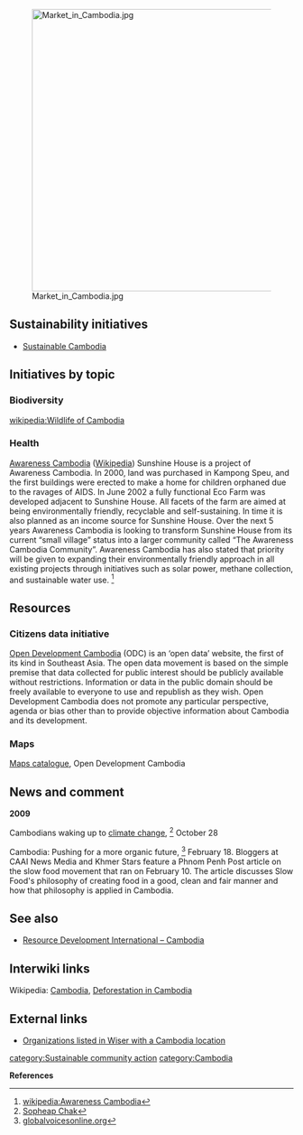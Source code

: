 [[File:Market in Cambodia.jpg|right|500px]]
== Sustainability initiatives ==
*[http://www.sustainablecambodia.org/ Sustainable Cambodia]

== Initiatives by topic ==

=== Biodiversity ===

[[wikipedia:Wildlife of Cambodia]]

=== Health ===

[http://awarecam.org.au/ Awareness Cambodia] ([[wikipedia:Awareness Cambodia|Wikipedia]]) Sunshine House is a project of Awareness Cambodia. In 2000, land was purchased in Kampong Speu, and the first buildings were erected to make a home for children orphaned due to the ravages of AIDS. In June 2002 a fully functional Eco Farm was developed adjacent to Sunshine House. All facets of the farm are aimed at being environmentally friendly, recyclable and self-sustaining. In time it is also planned as an income source for Sunshine House. Over the next 5 years Awareness Cambodia is looking to transform Sunshine House from its current “small village” status into a larger community called “The Awareness Cambodia Community”. Awareness Cambodia has also stated that priority will be given to expanding their environmentally friendly approach in all existing projects through initiatives such as solar power, methane collection, and sustainable water use. <ref>[[wikipedia:Awareness Cambodia]]</ref>

== Resources ==

=== Citizens data initiative ===

[http://www.opendevelopmentcambodia.net/ Open Development Cambodia] (ODC) is an ‘open data’ website, the first of its kind in Southeast Asia. The open data movement is based on the simple premise that data collected for public interest should be publicly available without restrictions. Information or data in the public domain should be freely available to everyone to use and republish as they wish. Open Development Cambodia does not promote any particular perspective, agenda or bias other than to provide objective information about Cambodia and its development.

=== Maps ===

[http://www.opendevelopmentcambodia.net/maps/downloads/ Maps catalogue], Open Development Cambodia

== News and comment ==

'''2009'''

Cambodians waking up to [[climate change]], <ref>[http://sopheapfocus.com/index.php/2009/10/28/cambodians-waking-up-to-climate-change/ Sopheap Chak]</ref> October 28

Cambodia: Pushing for a more organic future, <ref>[http://globalvoicesonline.org/2009/02/18/cambodia-pushing-for-a-more-organic-future/ globalvoicesonline.org]</ref> February 18. Bloggers at CAAI News Media and Khmer Stars feature a Phnom Penh Post article on the slow food movement that ran on February 10. The article discusses Slow Food's philosophy of creating food in a good, clean and fair manner and how that philosophy is applied in Cambodia.

== See also ==
*[[Resource Development International – Cambodia]]

== Interwiki links ==
Wikipedia: [[wikipedia:Cambodia|Cambodia]], [[wikipedia:Deforestation in Cambodia|Deforestation in Cambodia]]

== External links ==
*[http://www.wiser.org/organization/search?entity_type=organization&phrase=&location=Cambodia&anchor_lat=-1&anchor_long=-1&org_type=&language=en&location_type=country&location_token=Cambodia&commit=Search Organizations listed in Wiser with a Cambodia location]


{{scaendmenu}}
[[category:Sustainable community action]]
[[category:Cambodia]]


'''References'''
{{Attrib sca ref|Cambodia}}
<references/>